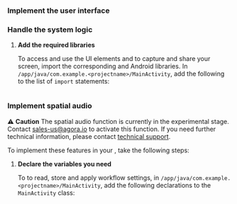 <PlatformWrapper platform="android">


### Implement the user interface

### Handle the system logic

1. **Add the required libraries**

    To access and use the UI elements and to capture and share your screen, import the corresponding <Vg k="COMPANY" /> and Android libraries. In `/app/java/com.example.<projectname>/MainActivity`, add the following to the list of `import` statements:

    ```java
    
    ```


### Implement spatial audio

:warning: **Caution** The spatial audio function is currently in the experimental stage. Contact sales-us@agora.io to activate this function. If you need further technical information, please contact [technical support](mailto:support@agora.io).

To implement these features in your <Vpl k="CLIENT" />, take the following steps:

1. **Declare the variables you need**

    To  to read, store and apply workflow settings, in `/app/java/com.example.<projectname>/MainActivity`, add the following declarations to the `MainActivity` class:

    ```java
  
    ```


</PlatformWrapper>
